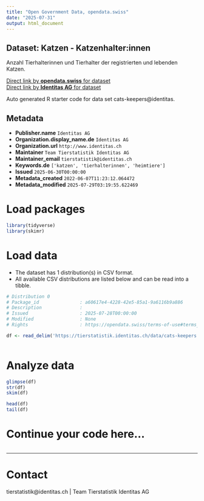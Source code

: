 ```yaml
---
title: "Open Government Data, opendata.swiss"
date: "2025-07-31"
output: html_document
---
```


## Dataset: Katzen - Katzenhalter:innen

Anzahl Tierhalterinnen und Tierhalter der registrierten und lebenden Katzen.

[Direct link by **opendata.swiss** for dataset](https://opendata.swiss/de/dataset/katzen-katzenhalter-innen)<br>
[Direct link by **Identitas AG** for dataset](https://tierstatistik.identitas.ch/)

Auto generated R starter code for data set cats-keepers@identitas.

## Metadata

- **Publisher.name** `Identitas AG`
- **Organization.display_name.de** `Identitas AG`
- **Organization.url** `http://www.identitas.ch`
- **Maintainer** `Team Tierstatistik Identitas AG`
- **Maintainer_email** `tierstatistik@identitas.ch`
- **Keywords.de** `['katzen', 'tierhalterinnen', 'heimtiere']`
- **Issued** `2025-06-30T00:00:00`
- **Metadata_created** `2022-06-07T11:23:12.064472`
- **Metadata_modified** `2025-07-29T03:19:55.622469`


# Load packages

```r

library(tidyverse)
library(skimr)

```

# Load data

-   The dataset has 1 distribution(s) in CSV format.
-   All available CSV distributions are listed below and can be read into a tibble.

```r

# Distribution 0
# Package_id               : a60617e4-4228-42e5-85a1-9a6116b9a886
# Description              : 
# Issued                   : 2025-07-28T00:00:00
# Modified                 : None
# Rights                   : https://opendata.swiss/terms-of-use#terms_by

df <- read_delim('https://tierstatistik.identitas.ch/data/cats-keepers.csv')



```

# Analyze data

```r

glimpse(df)
str(df)
skim(df)

head(df)
tail(df)

```

# Continue your code here...

```r

```

------------------------------------------------------------------------

# Contact

tierstatistik@identitas.ch | Team Tierstatistik Identitas AG
